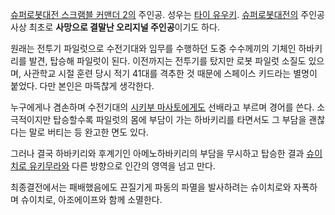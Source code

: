[[슈퍼로봇대전 스크램블 커맨더 2]]의 주인공. 성우는 [[타이 유우키]].
[[슈퍼로봇대전]]의 주인공 사상 최초로 '''사망으로 결말난 오리지널 주인공'''이기도 하다.

원래는 전투기 파일럿으로 수전기대와 임무를 수행하던 도중 수수께끼의 기체인 하바키리를 발견, 탑승해 파일럿이 된다. 이전까지는 전투기를 탔지만 로봇 파일럿 소질도 있으며, 사관학교 시절 훈련 당시 적기 41대를 격추한 것 때문에 스페이스 키드라는 별명이 붙었다. 다만 본인은 마뜩찮게 생각한다.

누구에게나 겸손하며 수전기대의 [[시키부 마사토]]에게도 선배라고 부르며 경어를 쓴다. 소극적이지만 탑승할수록 파일럿의 몸에 부담이 가는 하바키리를 타면서도 그 부담을 괜찮다는 말로 버티는 등 완고한 면도 있다.

그러나 결국 하바키리와 후계기인 아메노하바키리의 부담을 무시하고 탑승한 결과 [[슈이치로 유키무라]]와 다른 방향으로 인간의 영역을 넘고 만다.

최종결전에서는 패배했음에도 끈질기게 파동의 파멸을 발사하려는 슈이치로와 자폭하며 슈이치로, 아조에이프와 함께 소멸한다.
